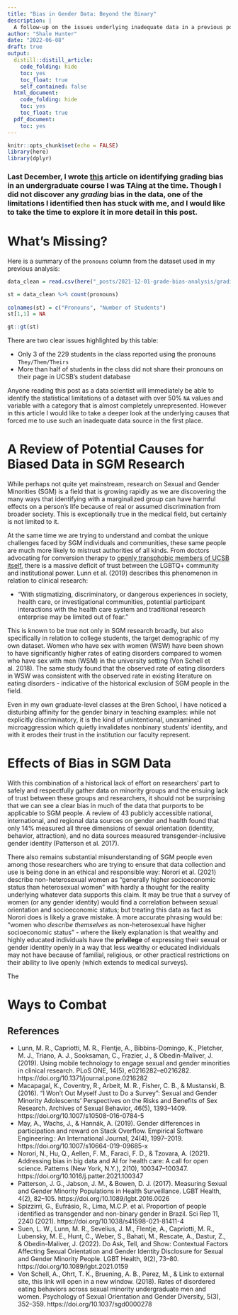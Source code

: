 ```yaml
---
title: "Bias in Gender Data: Beyond the Binary"
description: |
  A follow-up on the issues underlying inadequate data in a previous post.
author: "Shale Hunter"
date: "2022-06-08"
draft: true
output:
  distill::distill_article:
    code_folding: hide
    toc: yes
    toc_float: true
    self_contained: false
  html_document:
    code_folding: hide
    toc: yes
    toc_float: true
  pdf_document: 
    toc: yes
---
```



```r
knitr::opts_chunk$set(echo = FALSE)
library(here)
library(dplyr)
```


### Last December, I wrote [this](https://hub-shale.github.io/posts/2021-12-01-grade-bias-analysis/) article on identifying grading bias in an undergraduate course I was TAing at the time. Though I did not discover any *grading* bias in the data, one of the limitations I identified then has stuck with me, and I would like to take the time to explore it in more detail in this post.

# What's Missing?

Here is a summary of the `pronouns` column from the dataset used in my previous analysis:

```r
data_clean = read.csv(here("_posts/2021-12-01-grade-bias-analysis/grading_bias_data_clean.csv"))

st = data_clean %>% count(pronouns)
  
colnames(st) = c("Pronouns", "Number of Students")
st[1,1] = NA

gt::gt(st)
```

There are two clear issues highlighted by this table:

- Only 3 of the 229 students in the class reported using the pronouns `They/Them/Theirs`
- More than half of students in the class did not share their pronouns on their page in UCSB's student database

Anyone reading this post as a data scientist will immediately be able to identify the statistical limitations of a dataset with over 50% `NA` values and variable with a category that is almost completely unrepresented. However in this article I would like to take a deeper look at the underlying causes that forced me to use such an inadequate data source in the first place. 


# A Review of Potential Causes for Biased Data in SGM Research

While perhaps not quite yet mainstream, research on Sexual and Gender Minorities (SGM) is a field that is growing rapidly as we are discovering the many ways that identifying with a marginalized group can have harmful effects on a person's life because of real or assumed discrimination from broader society. This is exceptionally true in the medical field, but certainly is not limited to it. 

At the same time we are trying to understand and combat the unique challenges faced by SGM individuals and communities, these same people are much more likely to mistrust authorities of all kinds. From  doctors advocating for conversion therapy to [openly transphobic members of UCSB itself](https://dailynexus.com/2019-07-02/ucsb-teaching-assistant-under-fire-from-colleagues-students-for-transphobic-tweets/), there is a massive deficit of trust between the LGBTQ+ community and institutional power. Lunn et al. (2019) describes this phenomenon in relation to clinical research:

- “With stigmatizing, discriminatory, or dangerous experiences in society, health care, or investigational communities, potential participant interactions with the health care system and traditional research enterprise may be limited out of fear.”

This is known to be true not only in SGM research broadly, but also specifically in relation to college students, the target demographic of my own dataset. Women who have sex with women (WSW) have been shown to have significantly higher rates of eating disorders compared to women who have sex with men (WSM) in the university setting (Von Schell et al. 2018). The same study found that the observed rate of eating disorders in WSW was consistent with the observed rate in existing literature on eating disorders - indicative of the historical exclusion of SGM people in the field.

Even in my own graduate-level classes at the Bren School, I have noticed a disturbing affinity for the gender binary in teaching examples: while not explicitly discriminatory, it is the kind of unintentional, unexamined microaggression which quietly invalidates nonbinary students' identity, and with it erodes their trust in the institution our faculty represent.

# Effects of Bias in SGM Data

With this combination of a historical lack of effort on researchers' part to safely and respectfully gather data on minority groups and the ensuing lack of trust between these groups and researchers, it should not be surprising that we can see a clear bias in much of the data that purports to be applicable to SGM people. A review of 43 publicly accessible national, international, and regional data sources on gender and health found that only 14% measured all three dimensions of sexual orientation (identity, behavior, attraction), and no data sources measured transgender-inclusive gender identity (Patterson et al. 2017).

There also remains substantial misunderstanding of SGM people even among those researchers who are trying to ensure that data collection and use is being done in an ethical and responsible way: Norori et al. (2021) describe non-heterosexual women as "generally higher socioeconomic status than heterosexual women" with hardly a thought for the reality underlying whatever data supports this claim. It may be true that a survey of women (or any gender identity) would find a correlation between sexual orientation and socioeconomic status; but treating this data as fact as Norori does is likely a grave mistake. A more accurate phrasing would be: "women who *describe themselves* as non-heterosexual have higher socioeconomic status" - where the likely explanation is that wealthy and highly educated individuals have the **privilege** of expressing their sexual or gender identity openly in a way that less wealthy or educated individuals may not have because of familial, religious, or other practical restrictions on their ability to live openly (which extends to medical surveys).

The 

# Ways to Combat



## References

- Lunn, M. R., Capriotti, M. R., Flentje, A., Bibbins-Domingo, K., Pletcher, M. J., Triano, A. J., Sooksaman, C., Frazier, J., & Obedin-Maliver, J. (2019). Using mobile technology to engage sexual and gender minorities in clinical research. PLoS ONE, 14(5), e0216282–e0216282. https://doi.org/10.1371/journal.pone.0216282
- Macapagal, K., Coventry, R., Arbeit, M. R., Fisher, C. B., & Mustanski, B. (2016). “I Won’t Out Myself Just to Do a Survey”: Sexual and Gender Minority Adolescents’ Perspectives on the Risks and Benefits of Sex Research. Archives of Sexual Behavior, 46(5), 1393–1409. https://doi.org/10.1007/s10508-016-0784-5
- May, A., Wachs, J., & Hannák, A. (2019). Gender differences in participation and reward on Stack Overflow. Empirical Software Engineering : An International Journal, 24(4), 1997–2019. https://doi.org/10.1007/s10664-019-09685-x
- Norori, N., Hu, Q., Aellen, F. M., Faraci, F. D., & Tzovara, A. (2021). Addressing bias in big data and AI for health care: A call for open science. Patterns (New York, N.Y.), 2(10), 100347–100347. https://doi.org/10.1016/j.patter.2021.100347
- Patterson, J. G., Jabson, J. M., & Bowen, D. J. (2017). Measuring Sexual and Gender Minority Populations in Health Surveillance. LGBT Health, 4(2), 82–105. https://doi.org/10.1089/lgbt.2016.0026
- Spizzirri, G., Eufrásio, R., Lima, M.C.P. et al. Proportion of people identified as transgender and non-binary gender in Brazil. Sci Rep 11, 2240 (2021). https://doi.org/10.1038/s41598-021-81411-4
- Suen, L. W., Lunn, M. R., Sevelius, J. M., Flentje, A., Capriotti, M. R., Lubensky, M. E., Hunt, C., Weber, S., Bahati, M., Rescate, A., Dastur, Z., & Obedin-Maliver, J. (2022). Do Ask, Tell, and Show: Contextual Factors Affecting Sexual Orientation and Gender Identity Disclosure for Sexual and Gender Minority People. LGBT Health, 9(2), 73–80. https://doi.org/10.1089/lgbt.2021.0159
- Von Schell, A., Ohrt, T. K., Bruening, A. B., Perez, M., & Link to external site,  this link will open in a new window. (2018). Rates of disordered eating behaviors across sexual minority undergraduate men and women. Psychology of Sexual Orientation and Gender Diversity, 5(3), 352–359. https://doi.org/10.1037/sgd0000278


